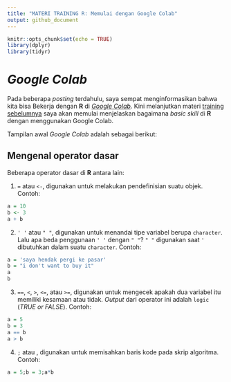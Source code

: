 ```yaml
---
title: "MATERI TRAINING R: Memulai dengan Google Colab"
output: github_document
---
```


```r
knitr::opts_chunk$set(echo = TRUE)
library(dplyr)
library(tidyr)
```

# _Google Colab_

Pada beberapa _posting_ terdahulu, saya sempat menginformasikan bahwa kita bisa Bekerja dengan __R__ di [_Google Colab_](https://ikanx101.com/blog/google-colab/). Kini melanjutkan materi [training sebelumnya](https://ikanx101.com/blog/train-r-1/) saya akan memulai menjelaskan bagaimana _basic skill_ di __R__ dengan menggunakan Google Colab.

Tampilan awal _Google Colab_ adalah sebagai berikut:



## Mengenal operator dasar

Beberapa operator dasar di __R__ antara lain:

1. `=` atau `<-`, digunakan untuk melakukan pendefinisian suatu objek. Contoh:
```r
a = 10
b <- 3
a + b
```
2. `' '` atau `" "`, digunakan untuk menandai tipe variabel berupa `character`. Lalu apa beda penggunaan `' '` dengan `" "`? `" "` digunakan saat `'` dibutuhkan dalam suatu `character`. Contoh:
```r
a = 'saya hendak pergi ke pasar'
b = "i don't want to buy it"
a
b
```

3. `==`, `<`, `>`, `<=`, atau `>=`, digunakan untuk mengecek apakah dua variabel itu memiliki kesamaan atau tidak. _Output_ dari operator ini adalah `logic` (_TRUE or FALSE_). Contoh:
```r
a = 5
b = 3
a == b
a > b
```

4. `;` atau _<enter>_, digunakan untuk memisahkan baris kode pada skrip algoritma. Contoh:
```r
a = 5;b = 3;a*b
```